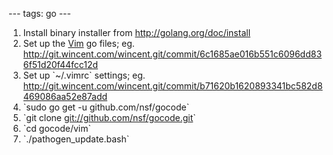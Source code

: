 ---
tags: go
---
# Install binary installer from http://golang.org/doc/install
# Set up the [[Vim]] go files; eg. http://git.wincent.com/wincent.git/commit/6c1685ae016b551c6096dd836f51d20f44fcc12d
# Set up `~/.vimrc` settings; eg. http://git.wincent.com/wincent.git/commit/b71620b1620893341bc582d8469086aa52e87add
# `sudo go get -u github.com/nsf/gocode`
# `git clone git://github.com/nsf/gocode.git`
# `cd gocode/vim`
# `./pathogen_update.bash`
